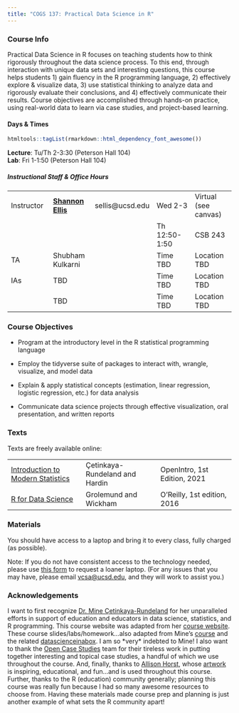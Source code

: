 ```yaml
---
title: "COGS 137: Practical Data Science in R"
---
```


### Course Info

Practical Data Science in R focuses on teaching students how to think rigorously throughout the data science process. To this end, through interaction with unique data sets and interesting questions, this course helps students 1) gain fluency in the R programming language, 2) effectively explore & visualize data, 3) use statistical thinking to analyze data and rigorously evaluate their conclusions, and 4) effectively communicate their results. Course objectives are accomplished through hands-on practice, using real-world data to learn via case studies, and project-based learning.

#### Days & Times
```r
htmltools::tagList(rmarkdown::html_dependency_font_awesome())
```

<font color="#ABC57D"><i class="fas fa-university fa-lg"></i></font> **Lecture**: Tu/Th 2-3:30 (Peterson Hall 104)  
<font color="#ABC57D"><i class="fas fa-laptop fa-lg"></i></font> **Lab**: Fri 1-1:50 (Peterson Hall 104)  

##### Instructional Staff & Office Hours
|            |                                                |                  |                   |                         |
|---------------|---------------|---------------|---------------|---------------|
| Instructor | [**Shannon Ellis**](http://www.shanellis.com/) | sellis\@ucsd.edu | Wed 2-3  | Virtual (see canvas) |
|            |                                                |                  |  Th 12:50-1:50 | CSB 243 | 
| TA         | Shubham Kulkarni                               |                  | Time TBD          | Location TBD            |
| IAs        | TBD                                            |                  | Time TBD          | Location TBD            |
|            | TBD                                            |                  | Time TBD          | Location TBD            |

### Course Objectives

-   Program at the introductory level in the R statistical programming language

-   Employ the tidyverse suite of packages to interact with, wrangle, visualize, and model data

-   Explain & apply statistical concepts (estimation, linear regression, logistic regression, etc.) for data analysis

-   Communicate data science projects through effective visualization, oral presentation, and written reports

### Texts

Texts are freely available online:

|                                   |                                |                              |
|------------------------|------------------------|------------------------|
| [Introduction to Modern Statistics](https://openintro-ims.netlify.app/) | Çetinkaya-Rundeland and Hardin | OpenIntro, 1st Edition, 2021 |
| [R for Data Science](http://r4ds.had.co.nz/)                | Grolemund and Wickham          | O'Reilly, 1st edition, 2016  |

### Materials

You should have access to a laptop and bring it to every class, fully charged (as possible).

Note: If you do not have consistent access to the technology needed, please use [this form](https://eforms.ucsd.edu/view.php?id=490887) to request a loaner laptop. (For any issues that you may have, please email <a href="mailto:vcsa\@ucsd.edu" title="email">vcsa@ucsd.edu</a>, and they will work to assist you.)

### Acknowledgements

I want to first recognize [Dr. Mine Çetinkaya-Rundeland](http://www2.stat.duke.edu/\~mc301/) for her unparalleled efforts in support of education and educators in data science, statistics, and R programming. This course website was adapted from her [course website](http://www2.stat.duke.edu/courses/Spring18/Sta199/). These course slides/labs/homework...also adapted from Mine's [course](https://github.com/Sta199-S18) and the related [datascienceinabox](https://datasciencebox.org/). I am so \*very\* indebted to Mine! I also want to thank the [Open Case Studies](https://www.opencasestudies.org/) team for their tireless work in putting together interesting and topical case studies, a handful of which we use throughout the course. And, finally, thanks to [Allison Horst](https://www.allisonhorst.com/), whose [artwork](https://github.com/allisonhorst/stats-illustrations/) is inspiring, educational, and fun...and is used throughout this course. Further, thanks to the R (education) community generally; planning this course was really fun because I had so many awesome resources to choose from. Having these materials made course prep and planning is just another example of what sets the R community apart!
